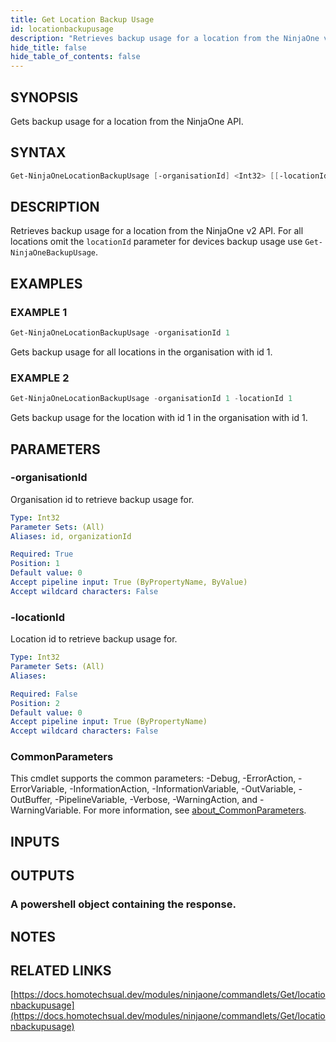 ```yaml
---
title: Get Location Backup Usage
id: locationbackupusage
description: "Retrieves backup usage for a location from the NinjaOne v2 API. For all locations omit the `locationId` parameter for devices backup usage use `Get-NinjaOneBackupUsage`."
hide_title: false
hide_table_of_contents: false
---
```


## SYNOPSIS

Gets backup usage for a location from the NinjaOne API.

## SYNTAX

```powershell
Get-NinjaOneLocationBackupUsage [-organisationId] <Int32> [[-locationId] <Int32>] [<CommonParameters>]
```

## DESCRIPTION

Retrieves backup usage for a location from the NinjaOne v2 API.
For all locations omit the `locationId` parameter for devices backup usage use `Get-NinjaOneBackupUsage`.

## EXAMPLES

### EXAMPLE 1

```powershell
Get-NinjaOneLocationBackupUsage -organisationId 1
```

Gets backup usage for all locations in the organisation with id 1.

### EXAMPLE 2

```powershell
Get-NinjaOneLocationBackupUsage -organisationId 1 -locationId 1
```

Gets backup usage for the location with id 1 in the organisation with id 1.

## PARAMETERS

### -organisationId

Organisation id to retrieve backup usage for.

```yaml
Type: Int32
Parameter Sets: (All)
Aliases: id, organizationId

Required: True
Position: 1
Default value: 0
Accept pipeline input: True (ByPropertyName, ByValue)
Accept wildcard characters: False
```

### -locationId

Location id to retrieve backup usage for.

```yaml
Type: Int32
Parameter Sets: (All)
Aliases:

Required: False
Position: 2
Default value: 0
Accept pipeline input: True (ByPropertyName)
Accept wildcard characters: False
```

### CommonParameters

This cmdlet supports the common parameters: -Debug, -ErrorAction, -ErrorVariable, -InformationAction, -InformationVariable, -OutVariable, -OutBuffer, -PipelineVariable, -Verbose, -WarningAction, and -WarningVariable. For more information, see [about_CommonParameters](http://go.microsoft.com/fwlink/?LinkID=113216).

## INPUTS

## OUTPUTS

### A powershell object containing the response.

## NOTES

## RELATED LINKS

[https://docs.homotechsual.dev/modules/ninjaone/commandlets/Get/locationbackupusage](https://docs.homotechsual.dev/modules/ninjaone/commandlets/Get/locationbackupusage)
